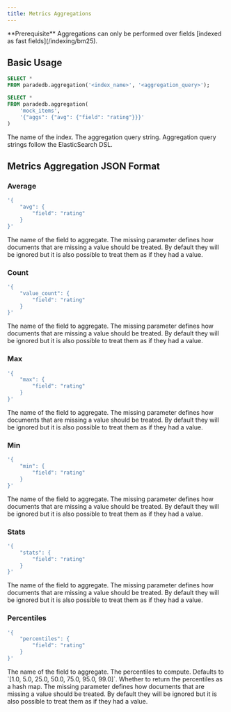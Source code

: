 ```yaml
---
title: Metrics Aggregations
---
```


<Info>
  **Prerequisite** Aggregations can only be performed over fields [indexed as
  fast fields](/indexing/bm25).
</Info>

## Basic Usage

```sql
SELECT *
FROM paradedb.aggregation('<index_name>', '<aggregation_query>');
```

<Accordion title="Example Usage">

```sql
SELECT *
FROM paradedb.aggregation(
    'mock_items',
    '{"aggs": {"avg": {"field": "rating"}}}'
)
```

</Accordion>

<ParamField body="index_name">The name of the index.</ParamField>
<ParamField body="aggregation_query">
  The aggregation query string. Aggregation query strings follow the
  ElasticSearch DSL.
</ParamField>

## Metrics Aggregation JSON Format

### Average

```sql
'{
    "avg": {
        "field": "rating"
    }
}'
```

<Expandable title="Config Options">
  <ParamField body="field" required type="string">
    The name of the field to aggregate.
  </ParamField>
  <ParamField body="missing" type="int">
    The missing parameter defines how documents that are missing a value should
    be treated. By default they will be ignored but it is also possible to treat
    them as if they had a value.
  </ParamField>
</Expandable>

### Count

```sql
'{
    "value_count": {
        "field": "rating"
    }
}'
```

<Expandable title="Config Options">
  <ParamField body="field" required type="string">
    The name of the field to aggregate.
  </ParamField>
  <ParamField body="missing" type="int">
    The missing parameter defines how documents that are missing a value should
    be treated. By default they will be ignored but it is also possible to treat
    them as if they had a value.
  </ParamField>
</Expandable>

### Max

```sql
'{
    "max": {
        "field": "rating"
    }
}'
```

<Expandable title="Config Options">
  <ParamField body="field" required type="string">
    The name of the field to aggregate.
  </ParamField>
  <ParamField body="missing" type="int">
    The missing parameter defines how documents that are missing a value should
    be treated. By default they will be ignored but it is also possible to treat
    them as if they had a value.
  </ParamField>
</Expandable>

### Min

```sql
'{
    "min": {
        "field": "rating"
    }
}'
```

<Expandable title="Config Options">
  <ParamField body="field" required type="string">
    The name of the field to aggregate.
  </ParamField>
  <ParamField body="missing" type="int">
    The missing parameter defines how documents that are missing a value should
    be treated. By default they will be ignored but it is also possible to treat
    them as if they had a value.
  </ParamField>
</Expandable>

### Stats

```sql
'{
    "stats": {
        "field": "rating"
    }
}'
```

<Expandable title="Config Options">
  <ParamField body="field" required type="string">
    The name of the field to aggregate.
  </ParamField>
  <ParamField body="missing" type="int">
    The missing parameter defines how documents that are missing a value should
    be treated. By default they will be ignored but it is also possible to treat
    them as if they had a value.
  </ParamField>
</Expandable>

### Percentiles

```sql
'{
    "percentiles": {
        "field": "rating"
    }
}'
```

<Expandable title="Config Options">
  <ParamField body="field" required type="string">
    The name of the field to aggregate.
  </ParamField>
  <ParamField body="percents" type="int[]">
    The percentiles to compute. Defaults to `[1.0, 5.0, 25.0, 50.0, 75.0, 95.0,
    99.0]`.
  </ParamField>
  <ParamField body="keyed" type="bool">
    Whether to return the percentiles as a hash map.
  </ParamField>
  <ParamField body="missing" type="int">
    The missing parameter defines how documents that are missing a value should
    be treated. By default they will be ignored but it is also possible to treat
    them as if they had a value.
  </ParamField>
</Expandable>
